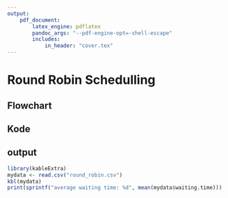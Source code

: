 ```yaml
---
output: 
    pdf_document:
        latex_engine: pdflatex
        pandoc_args: "--pdf-engine-opt=-shell-escape"
        includes:
            in_header: "cover.tex"
---
```


\begin{titlepage}
    \pagenumbering{gobble}
    \maketitle
    \begin{center}
        2103191042 \\
        Alexander Septian
    \end{center}
\end{titlepage}

# Round Robin Schedulling

## Flowchart

## Kode
\begin{tcolorbox}[
    breakable,
    enhanced,
    attach boxed title to top left={xshift=6mm,yshift=-3mm},
    colback=pythonblue!20,
    colframe=pythonblue,
    colbacktitle=pythonblue,
    title=Round Robin Python Code,
    fonttitle=\bfseries\color{white},
    boxed title style={size=small,colframe=pythonblue,sharp corners},
    sharp corners,
]
\begin{minted}[breaklines]{python}
# waiting time = wt
# number of process = p
# turaround time = tat
# burst time = bt
# time quantum = q
# remaining process time = t
# find waiting time = fwt
# remaining burst time = rbt
# find turnaround time = ftat
# find average time = fat
# total waiting time = twt
from tabulate import tabulate

def rr(p, bt, q):
	wt = fwt(p, bt, q)
	# tat = ftat(p, bt, wt)
	twt = 0

	for i in range(p):
		twt = twt + wt[i]
	
	table = {
		"process": [x for x in range(1, p + 1)],
		"burst time": bt,
		"waiting time": wt
	}
	
	print(tabulate(table, headers="keys", tablefmt="fancy_grid"))
	print(f"average waiting time = {twt / p}")


def fwt(p, bt, q):
	wt = [0] * p
	rbt = [0] * p
	t = 0
	for i in range(p):
		rbt[i] = bt[i]

	while(1):
		done = True
		for i in range(p):
			if rbt[i] > 0:
				done = False
				if rbt[i] > q:
					t = t + q
					rbt[i] = rbt[i] - q
				else:
					t = t + rbt[i]
					wt[i] = t - bt[i]
					rbt[i] = 0

		if done == True:
			break
	
	return wt


def ftat(p, bt, wt):
	tat = [0] * p
	for i in range(p):
		tat[i] = bt[i] + wt[i]
	return tat

if __name__ == "__main__":
	default = input("default input[y|n]: ")
	if default.lower() == "y":
		p = 4
		q = 3
		bt = [11, 9, 10, 8]
	else:
		p = int(input("input process: "))
		q = int(input("input time quantum: "))
		bt = [0] * p
		for i in range(p):
			bt[i] = int(input(f"input the {i + 1}-th burst time: "))
	rr(p, bt, q)
\end{minted}

\end{tcolorbox}

## output
```r
library(kableExtra)
mydata <- read.csv("round_robin.csv")
kbl(mydata)
print(sprintf("average waiting time: %d", mean(mydata$waiting.time)))
```